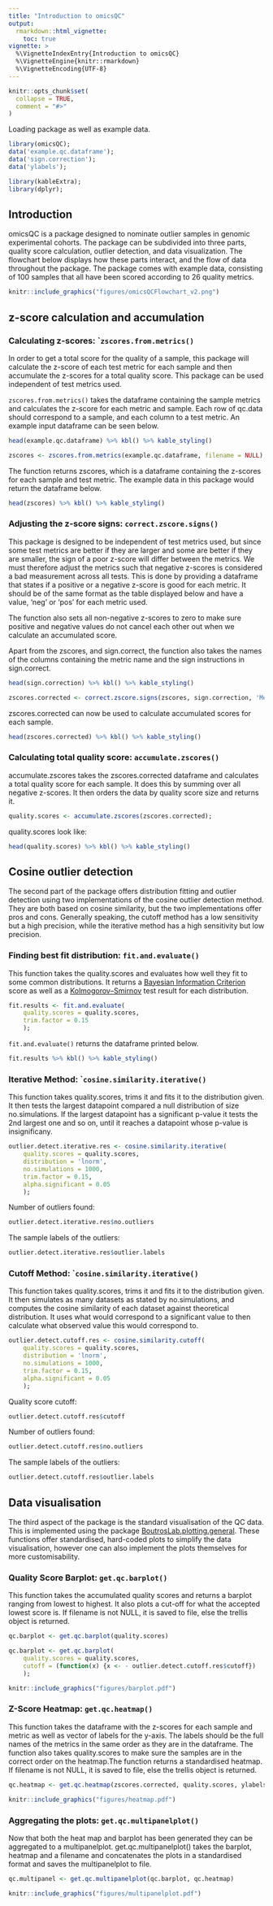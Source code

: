```yaml
---
title: "Introduction to omicsQC"
output:
  rmarkdown::html_vignette:
    toc: true
vignette: >
  %\VignetteIndexEntry{Introduction to omicsQC}
  %\VignetteEngine{knitr::rmarkdown}
  %\VignetteEncoding{UTF-8}
---
```


```r
knitr::opts_chunk$set(
  collapse = TRUE,
  comment = "#>"
)
```

Loading package as well as example data.

```r
library(omicsQC);
data('example.qc.dataframe');
data('sign.correction');
data('ylabels');
```

```r
library(kableExtra);
library(dplyr);
```

## Introduction
omicsQC is a package designed to nominate outlier samples in genomic experimental cohorts. The package can be subdivided into three parts, quality score calculation, outlier detection, and data visualization. The flowchart below displays how these parts interact, and the flow of data throughout the package. The package comes with example data, consisting of 100 samples that all have been scored according to 26 quality metrics.

```r
knitr::include_graphics("figures/omicsQCFlowchart_v2.png")
```

## z-score calculation and accumulation

### Calculating z-scores: ```zscores.from.metrics()``
In order to get a total score for the quality of a sample, this package will calculate the z-score of each test metric for each sample and then accumulate the z-scores for a total quality score. This package can be used independent of test metrics used. 

```zscores.from.metrics()``` takes the dataframe containing the sample metrics and calculates the z-score for each metric and sample. Each row of qc.data should correspond to a sample, and each column to a test metric. An example input dataframe can be seen below.

```r
head(example.qc.dataframe) %>% kbl() %>% kable_styling()
```

```r
zscores <- zscores.from.metrics(example.qc.dataframe, filename = NULL);
```

The function returns zscores, which is a dataframe containing the z-scores for each sample and test metric. The example data in this package would return the dataframe below.

```r
head(zscores) %>% kbl() %>% kable_styling()
```


### Adjusting the z-score signs: ```correct.zscore.signs()```
This package is designed to be independent of test metrics used, but since some test metrics are better if they are larger and some are better if they are smaller, the sign of a poor z-score will differ between the metrics. We must therefore adjust the metrics such that negative z-scores is considered a bad measurement across all tests. This is done by providing a dataframe that states if a positive or a negative z-score is good for each metric. It should be of the same format as the table displayed below and have a value, 'neg' or 'pos' for each metric used.

The function also sets all non-negative z-scores to zero to make sure positive and negative values do not cancel each other out when we calculate an accumulated score.

Apart from the zscores, and sign.correct, the function also takes the names of the columns containing the metric name and the sign instructions in sign.correct.

```r
head(sign.correction) %>% kbl() %>% kable_styling()
```

```r
zscores.corrected <- correct.zscore.signs(zscores, sign.correction, 'Metric', 'Sign')
```

zscores.corrected can now be used to calculate accumulated scores for each sample.
```r
head(zscores.corrected) %>% kbl() %>% kable_styling()
```


### Calculating total quality score: ``` accumulate.zscores()```
accumulate.zscores takes the zscores.corrected dataframe and calculates a total quality score for each sample. It does this by summing over all negative z-scores. It then orders the data by quality score size and returns it.

```r
quality.scores <- accumulate.zscores(zscores.corrected);
```

quality.scores look like:

```r
head(quality.scores) %>% kbl() %>% kable_styling()
```

## Cosine outlier detection
The second part of the package offers distribution fitting and outlier detection using two implementations of the cosine outlier detection method. They are both based on cosine similarity, but the two implementations offer pros and cons. Generally speaking, the cutoff method has a low sensitivity but a high precision, while the iterative method has a high sensitivity but low precision.  

### Finding best fit distribution: ```fit.and.evaluate()```
This function takes the quality.scores and evaluates how well they fit to some common distributions. It returns a [Bayesian Information Criterion](https://www.sciencedirect.com/topics/social-sciences/bayesian-information-criterion) score as well as a [Kolmogorov–Smirnov](https://www.sciencedirect.com/topics/medicine-and-dentistry/kolmogorov-smirnov-test) test result for each distribution.

```r
fit.results <- fit.and.evaluate(
    quality.scores = quality.scores,
    trim.factor = 0.15
    );
```

```fit.and.evaluate()``` returns the dataframe printed below.

```r
fit.results %>% kbl() %>% kable_styling()
```

### Iterative Method: ```cosine.similarity.iterative()``
This function takes quality.scores, trims it and fits it to the distribution given. It then  tests the largest datapoint compared a null distribution of size no.simulations. If the largest datapoint has a significant p-value it tests the 2nd largest one and so on, until it reaches a datapoint whose p-value is insignificany.

```r
outlier.detect.iterative.res <- cosine.similarity.iterative(
    quality.scores = quality.scores,
    distribution = 'lnorm',
    no.simulations = 1000,
    trim.factor = 0.15,
    alpha.significant = 0.05
    );
```

Number of outliers found:
```r
outlier.detect.iterative.res$no.outliers
```

The sample labels of the outliers:
```r
outlier.detect.iterative.res$outlier.labels
```

### Cutoff Method: ```cosine.similarity.iterative()``
This function takes quality.scores, trims it and fits it to the distribution given. It then simulates as many datasets as stated by no.simulations, and computes the cosine similarity of each dataset against theoretical distribution. It uses what would correspond to a significant value to then calculate what observed value this would correspond to.

```r
outlier.detect.cutoff.res <- cosine.similarity.cutoff(
    quality.scores = quality.scores,
    distribution = 'lnorm',
    no.simulations = 1000,
    trim.factor = 0.15,
    alpha.significant = 0.05
    );
```

Quality score cutoff:
```r
outlier.detect.cutoff.res$cutoff
```

Number of outliers found:
```r
outlier.detect.cutoff.res$no.outliers
```

The sample labels of the outliers:
```r
outlier.detect.cutoff.res$outlier.labels
```

## Data visualisation
The third aspect of the package is the standard visualisation of the QC data. This is implemented using the package [BoutrosLab.plotting.general](https://cran.r-project.org/web/packages/BoutrosLab.plotting.general/BoutrosLab.plotting.general.pdf). These functions offer standardised, hard-coded plots to simplify the data visualisation, however one can also implement the plots themselves for more customisability.

### Quality Score Barplot: ```get.qc.barplot()```
This function takes the accumulated quality scores and returns a barplot ranging from lowest to highest. It also plots a cut-off for what the accepted lowest score is. If filename is not NULL, it is saved to file, else the trellis object is returned.

```r
qc.barplot <- get.qc.barplot(quality.scores)
```

```r
qc.barplot <- get.qc.barplot(
    quality.scores = quality.scores,
    cutoff = (function(x) {x <- - outlier.detect.cutoff.res$cutoff})
    );
```

```r
knitr::include_graphics("figures/barplot.pdf")
```

### Z-Score Heatmap: ```get.qc.heatmap()```
This function takes the dataframe with the z-scores for each sample and metric as well as vector of labels for the y-axis. The labels should be the full names of the metrics in the same order as they are in the dataframe. The function also takes quality.scores to make sure the samples are in the correct order on the heatmap.The function returns a standardised heatmap. If filename is not NULL, it is saved to file, else the trellis object is returned.

``` r
qc.heatmap <- get.qc.heatmap(zscores.corrected, quality.scores, ylabels)
```

```r
knitr::include_graphics("figures/heatmap.pdf")
```

### Aggregating the plots: ```get.qc.multipanelplot()```
Now that both the heat map and barplot has been generated they can be aggregated to a multipanelplot. get.qc.multipanelplot() takes the barplot, heatmap and a filename and concatenates the plots in a standardised format and saves the multipanelplot to file. 

``` r
qc.multipanel <- get.qc.multipanelplot(qc.barplot, qc.heatmap)
```

```r
knitr::include_graphics("figures/multipanelplot.pdf")
```
